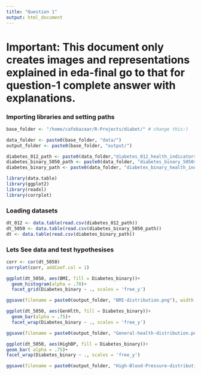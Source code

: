 ```yaml
---
title: "Question 1"
output: html_document
---
```

# Important: This document only creates images and representations explained in eda-final go to that for question-1 complete answer with explanations.


### Importing libraries and setting paths
```r
base_folder <- "/home/cafebazaar/R-Projects/diabet/" # change this:)

data_folder <- paste0(base_folder, "data/")
output_folder <- paste0(base_folder, "output/")

diabetes_012_path <- paste0(data_folder,"diabetes_012_health_indicators_BRFSS2015.csv")
diabetes_binary_5050_path <- paste0(data_folder, "diabetes_binary_5050split_health_indicators_BRFSS2015.csv")
diabetes_binary_path <- paste0(data_folder, "diabetes_binary_health_indicators_BRFSS2015.csv")

library(data.table)
library(ggplot2)
library(readxl)
library(corrplot)
```
### Loading datasets
```r
dt_012 <- data.table(read.csv(diabetes_012_path))
dt_5050 <- data.table(read.csv(diabetes_binary_5050_path))
dt <- data.table(read.csv(diabetes_binary_path))
```
### Lets See data and test hypothesises
```r
corr <- cor(dt_5050)
corrplot(corr, addCoef.col = 1)
```
```r
ggplot(dt_5050, aes(BMI, fill = Diabetes_binary))+
  geom_histogram(alpha = .70)+
  facet_grid(Diabetes_binary ~ ., scales = 'free_y')

ggsave(filename = paste0(output_folder, "BMI-distribution.png"), width = 600, height = 900, units = "px", dpi = 100)
```
```r
ggplot(dt_5050, aes(GenHlth, fill = Diabetes_binary))+
  geom_bar(alpha = .75)+
  facet_wrap(Diabetes_binary ~ ., scales = 'free_y')

ggsave(filename = paste0(output_folder, "General-health-distribution.png"), width = 1000, height = 750, units = "px", dpi = 100)
```
```r
ggplot(dt_5050, aes(HighBP, fill = Diabetes_binary))+
geom_bar( alpha = .75)+
facet_wrap(Diabetes_binary ~ ., scales = 'free_y')

ggsave(filename = paste0(output_folder, "High-Blood-Pressure-distribution.png"), width = 1000, height = 750, units = "px", dpi = 100)
```